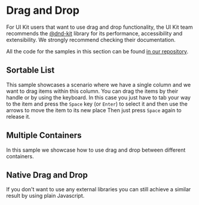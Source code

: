 

# Drag and Drop

<Meta of={DragAndDropStories} />

For UI Kit users that want to use drag and drop functionality, the UI Kit team recommends the [@dnd-kit](https://docs.dndkit.com/) library
for its performance, accessibility and extensibility. We strongly recommend checking their documentation.

All the code for the samples in this section can be found [in our repository](https://github.com/lumada-design/hv-uikit-react/tree/master/docs/guides/dnd).

## Sortable List

This sample showcases a scenario where we have a single column and we want to drag items within this column. You can drag the items
by their handle or by using the keyboard. In this case you just have to tab your way to the item and press the `Space` key (or `Enter`)
to select it and then use the arrows to move the item to its new place Then just press `Space` again to release it.

<Canvas of={DragAndDropStories.DndKitSingleStory} />

## Multiple Containers

In this sample we showcase how to use drag and drop between different containers.

<Canvas of={DragAndDropStories.DndKitMultipleStory} />

## Native Drag and Drop

If you don't want to use any external libraries you can still achieve a similar result by using plain Javascript.

<Canvas of={DragAndDropStories.VanillaStory} />
